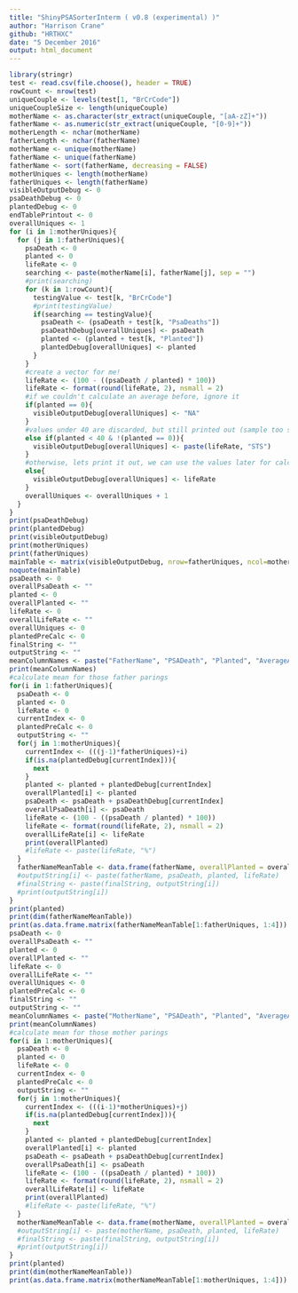 ```yaml
---
title: "ShinyPSASorterInterm ( v0.8 (experimental) )"
author: "Harrison Crane"
github: "HRTHXC"
date: "5 December 2016"
output: html_document
---
```


```r
library(stringr)
test <- read.csv(file.choose(), header = TRUE)
rowCount <- nrow(test)
uniqueCouple <- levels(test[1, "BrCrCode"])
uniqueCoupleSize <- length(uniqueCouple)
motherName <- as.character(str_extract(uniqueCouple, "[aA-zZ]+"))
fatherName <- as.numeric(str_extract(uniqueCouple, "[0-9]+"))
motherLength <- nchar(motherName)
fatherLength <- nchar(fatherName)
motherName <- unique(motherName)
fatherName <- unique(fatherName)
fatherName <- sort(fatherName, decreasing = FALSE)
motherUniques <- length(motherName)
fatherUniques <- length(fatherName)
visibleOutputDebug <- 0
psaDeathDebug <- 0
plantedDebug <- 0
endTablePrintout <- 0
overallUniques <- 1
for (i in 1:motherUniques){
  for (j in 1:fatherUniques){
    psaDeath <- 0
    planted <- 0
    lifeRate <- 0
    searching <- paste(motherName[i], fatherName[j], sep = "")
    #print(searching)
    for (k in 1:rowCount){
      testingValue <- test[k, "BrCrCode"]
      #print(testingValue)
      if(searching == testingValue){
        psaDeath <- (psaDeath + test[k, "PsaDeaths"])
        psaDeathDebug[overallUniques] <- psaDeath
        planted <- (planted + test[k, "Planted"])
        plantedDebug[overallUniques] <- planted
      }
    }
    #create a vector for me!
    lifeRate <- (100 - ((psaDeath / planted) * 100))
    lifeRate <- format(round(lifeRate, 2), nsmall = 2)
    #if we couldn't calculate an average before, ignore it
    if(planted == 0){
      visibleOutputDebug[overallUniques] <- "NA"
    }
    #values under 40 are discarded, but still printed out (sample too small)
    else if(planted < 40 & !(planted == 0)){
      visibleOutputDebug[overallUniques] <- paste(lifeRate, "STS")
    }
    #otherwise, lets print it out, we can use the values later for calculating means
    else{
      visibleOutputDebug[overallUniques] <- lifeRate
    }
    overallUniques <- overallUniques + 1
  }
}
print(psaDeathDebug)
print(plantedDebug)
print(visibleOutputDebug)
print(motherUniques)
print(fatherUniques)
mainTable <- matrix(visibleOutputDebug, nrow=fatherUniques, ncol=motherUniques, dimnames = list(fatherName, motherName))
noquote(mainTable)
psaDeath <- 0
overallPsaDeath <- ""
planted <- 0
overallPlanted <- ""
lifeRate <- 0
overallLifeRate <- ""
overallUniques <- 0
plantedPreCalc <- 0
finalString <- ""
outputString <- ""
meanColumnNames <- paste("FatherName", "PSADeath", "Planted", "AverageAlive")
print(meanColumnNames)
#calculate mean for those father parings
for(i in 1:fatherUniques){
  psaDeath <- 0
  planted <- 0
  lifeRate <- 0
  currentIndex <- 0
  plantedPreCalc <- 0
  outputString <- ""
  for(j in 1:motherUniques){
    currentIndex <- (((j-1)*fatherUniques)+i)
    if(is.na(plantedDebug[currentIndex])){
      next
    }
    planted <- planted + plantedDebug[currentIndex]
    overallPlanted[i] <- planted
    psaDeath <- psaDeath + psaDeathDebug[currentIndex]
    overallPsaDeath[i] <- psaDeath
    lifeRate <- (100 - ((psaDeath / planted) * 100))
    lifeRate <- format(round(lifeRate, 2), nsmall = 2)
    overallLifeRate[i] <- lifeRate
    print(overallPlanted)
    #lifeRate <- paste(lifeRate, "%")
  }
  fatherNameMeanTable <- data.frame(fatherName, overallPlanted = overallPlanted[1:fatherUniques], overallPsaDeath = overallPsaDeath[1:fatherUniques], overallLifeRate = overallLifeRate[1:fatherUniques])
  #outputString[i] <- paste(fatherName, psaDeath, planted, lifeRate)
  #finalString <- paste(finalString, outputString[i])
  #print(outputString[i])
}
print(planted)
print(dim(fatherNameMeanTable))
print(as.data.frame.matrix(fatherNameMeanTable[1:fatherUniques, 1:4]))
psaDeath <- 0
overallPsaDeath <- ""
planted <- 0
overallPlanted <- ""
lifeRate <- 0
overallLifeRate <- ""
overallUniques <- 0
plantedPreCalc <- 0
finalString <- ""
outputString <- ""
meanColumnNames <- paste("MotherName", "PSADeath", "Planted", "AverageAlive")
print(meanColumnNames)
#calculate mean for those mother parings
for(i in 1:motherUniques){
  psaDeath <- 0
  planted <- 0
  lifeRate <- 0
  currentIndex <- 0
  plantedPreCalc <- 0
  outputString <- ""
  for(j in 1:motherUniques){
    currentIndex <- (((i-1)*motherUniques)+j)
    if(is.na(plantedDebug[currentIndex])){
      next
    }
    planted <- planted + plantedDebug[currentIndex]
    overallPlanted[i] <- planted
    psaDeath <- psaDeath + psaDeathDebug[currentIndex]
    overallPsaDeath[i] <- psaDeath
    lifeRate <- (100 - ((psaDeath / planted) * 100))
    lifeRate <- format(round(lifeRate, 2), nsmall = 2)
    overallLifeRate[i] <- lifeRate
    print(overallPlanted)
    #lifeRate <- paste(lifeRate, "%")
  }
  motherNameMeanTable <- data.frame(motherName, overallPlanted = overallPlanted[1:motherUniques], overallPsaDeath = overallPsaDeath[1:motherUniques], overallLifeRate = overallLifeRate[1:motherUniques])
  #outputString[i] <- paste(motherName, psaDeath, planted, lifeRate)
  #finalString <- paste(finalString, outputString[i])
  #print(outputString[i])
}
print(planted)
print(dim(motherNameMeanTable))
print(as.data.frame.matrix(motherNameMeanTable[1:motherUniques, 1:4]))
```
